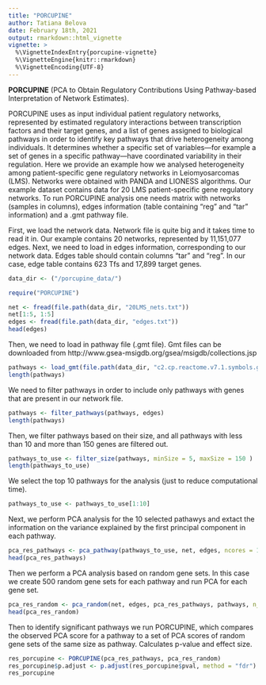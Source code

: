 ```yaml
---
title: "PORCUPINE"
author: Tatiana Belova
date: February 18th, 2021
output: rmarkdown::html_vignette
vignette: >
  %\VignetteIndexEntry{porcupine-vignette}
  %\VignetteEngine{knitr::rmarkdown}
  %\VignetteEncoding{UTF-8}
---
```


**PORCUPINE**  (PCA  to Obtain Regulatory Contributions Using Pathway-based Interpretation  of  Network  Estimates). 

PORCUPINE uses as input individual patient regulatory networks, represented by estimated regulatory interactions between transcription factors and their target genes, 
and a list of genes assigned to biological pathways in order to identify key pathways that drive heterogeneity among individuals. It determines whether a specific set
of variables—for example a set of genes in a specific pathway—have coordinated variability in their regulation.
Here we provide an example how we analysed heterogeneity among patient-specific gene regulatory networks in Leiomyosarcomas (LMS). Networks were obtained with PANDA 
and LIONESS algorithms. Our example dataset contains data for 20 LMS patient-specific gene regulatory networks.
To run PORCUPINE analysis one needs matrix with networks (samples in columns), edges information (table containing "reg" and "tar" information) and a .gmt pathway file. 

First, we load the network data. Network file is quite big and it takes time to read it in. Our example contains 20 networks, represented by 11,151,077 edges.
Next, we need to load in edges information, corresponding to our network data. Edges table should contain columns "tar" and "reg". In our case, edge table contains 623 Tfs and 17,899 target genes.

```r
data_dir <- ("/porcupine_data/")
```

```r
require("PORCUPINE")

net <- fread(file.path(data_dir, "20LMS_nets.txt"))
net[1:5, 1:5]
edges <- fread(file.path(data_dir, "edges.txt"))
head(edges)
```
Then, we need to load in pathway file (.gmt file). Gmt files can be downloaded from http://www.gsea-msigdb.org/gsea/msigdb/collections.jsp

```r
pathways <- load_gmt(file.path(data_dir, "c2.cp.reactome.v7.1.symbols.gmt"))
length(pathways)
```
We need to filter pathways in order to include only pathways with genes that are present in our network file. 
```r
pathways <- filter_pathways(pathways, edges)
length(pathways)
```
Then, we filter pathways based on their size, and all pathways with less than 10 and more than 150 genes are filtered out. 
```r
pathways_to_use <- filter_size(pathways, minSize = 5, maxSize = 150 )
length(pathways_to_use)
```
We select the top 10 pathways for the analysis (just to reduce computational time).

```r
pathways_to_use <- pathways_to_use[1:10]
```
Next, we perform PCA analysis for the 10 selected pathawys and extact the information on the variance explained by the first principal component in each pathway.

```r
pca_res_pathways <- pca_pathway(pathways_to_use, net, edges, ncores = 10)
head(pca_res_pathways)
```
Then we perform a PCA analysis based on random gene sets. In this case we create 500 random gene sets for each pathway and run PCA for each gene set.

```r
pca_res_random <- pca_random(net, edges, pca_res_pathways, pathways, n_perm = 500, ncores = 20)
head(pca_res_random)
```
Then to identify significant pathways we run PORCUPINE, which compares the observed PCA score for a pathway to a set of PCA scores of random gene sets of the same size as pathway. Calculates p-value and effect size.
```r
res_porcupine <- PORCUPINE(pca_res_pathways, pca_res_random)
res_porcupine$p.adjust <- p.adjust(res_porcupine$pval, method = "fdr")
res_porcupine
```
